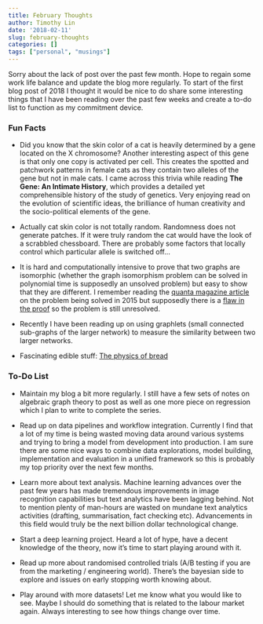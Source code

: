 ```yaml
---
title: February Thoughts
author: Timothy Lin
date: '2018-02-11'
slug: february-thoughts
categories: []
tags: ["personal", "musings"]
---
```


Sorry about the lack of post over the past few month. Hope to regain some work life balance and update the blog more regularly. To start of the first blog post of 2018 I thought it would be nice to do share some interesting things that I have been reading over the past few weeks and create a to-do list to function as my commitment device.

### Fun Facts  

- Did you know that the skin color of a cat is heavily determined by a gene located on the X chromosome? Another interesting aspect of this gene is that only one copy is activated per cell. This creates the spotted and patchwork patterns in female cats as they contain two alleles of the gene but not in male cats. I came across this trivia while reading __The Gene: An Intimate History__, which provides a detailed yet comprehensible history of the study of genetics. Very enjoying read on the evolution of scientific ideas, the brilliance of human creativity and the socio-political elements of the gene. 

- Actually cat skin color is not totally random. Randomness does not generate patches. If it were truly random the cat would have the look of a scrabbled chessboard. There are probably some factors that locally control which particular allele is switched off...

- It is hard and computationally intensive to prove that two graphs are isomorphic (whether the graph isomorphism problem can be solved in polynomial time is supposedly an unsolved problem) but easy to show that they are different. I remember reading the [quanta magazine article](https://www.quantamagazine.org/algorithm-solves-graph-isomorphism-in-record-time-20151214/) on the problem being solved in 2015 but supposedly there is a [flaw in the proof](https://www.quantamagazine.org/graph-isomorphism-vanquished-again-20170114/) so the problem is still unresolved.

- Recently I have been reading up on using graphlets (small connected sub-graphs of the larger network) to measure the similarity between two larger networks. 

- Fascinating edible stuff: [The physics of bread](http://live.iop-pp01.agh.sleek.net/2017/09/22/the-physics-of-bread/)

### To-Do List

- Maintain my blog a bit more regularly. I still have a few sets of notes on algebraic graph theory to post as well as one more piece on regression which I plan to write to complete the series.

- Read up on data pipelines and workflow integration. Currently I find that a lot of my time is being wasted moving data around various systems and trying to bring a model from development into production. I am sure there are some nice ways to combine data explorations, model building, implementation and evaluation in a unified framework so this is probably my top priority over the next few months.

- Learn more about text analysis. Machine learning advances over the past few years has made tremendous improvements in image recognition capabilities but text analytics have been lagging behind. Not to mention plenty of man-hours are wasted on mundane text analytics activities (drafting, summarisation, fact checking etc). Advancements in this field would truly be the next billion dollar technological change.

- Start a deep learning project. Heard a lot of hype, have a decent knowledge of the theory, now it's time to start playing around with it. 

- Read up more about randomised controlled trials (A/B testing if you are from the marketing / engineering world). There's the bayesian side to explore and issues on early stopping worth knowing about.  

- Play around with more datasets! Let me know what you would like to see. Maybe I should do something that is related to the labour market again. Always interesting to see how things change over time.


